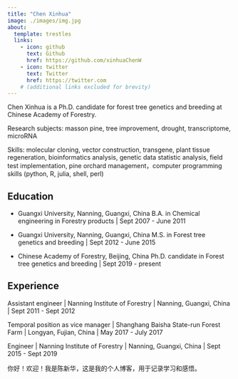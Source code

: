 ```yaml
---
title: "Chen Xinhua"
image: ./images/img.jpg
about:
  template: trestles
  links:
    - icon: github
      text: Github
      href: https://github.com/xinhuaChenW
    - icon: twitter
      text: Twitter
      href: https://twitter.com
    # (additional links excluded for brevity)
---
```


Chen Xinhua is a Ph.D. candidate for forest tree genetics and breeding at Chinese Academy of Forestry. 

Research subjects: masson pine, tree improvement, drought, transcriptome, microRNA

Skills: molecular cloning, vector construction, transgene, plant tissue regeneration, bioinformatics analysis, genetic data statistic analysis, field test implementation, pine orchard management，computer programming skills (python, R, julia, shell, perl)

## Education

* Guangxi University, Nanning, Guangxi, China
B.A. in Chemical engineering in Forestry products | Sept 2007 - June 2011


* Guangxi University, Nanning, Guangxi, China
M.S. in Forest tree genetics and breeding | Sept 2012 - June 2015


* Chinese Academy of Forestry, Beijing, China
Ph.D. candidate in Forest tree genetics and breeding | Sept 2019 - present

## Experience

Assistant engineer | Nanning Institute of Forestry  | Nanning, Guangxi, China | Sept 2011 - Sept 2012

Temporal position as vice manager | Shanghang Baisha State-run Forest Farm | Longyan, Fujian, China | May 2017 - July 2017 

Engineer | Nanning Institute of Forestry | Nanning, Guangxi, China | Sept 2015 - Sept 2019


你好！欢迎！我是陈新华，这是我的个人博客，用于记录学习和感悟。

